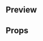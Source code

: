 
<Meta title="Molecules|Rating" component={Rating} />

## Preview

<Preview>
  <Story name="Rating">
    <Rating
      rating={number('Rating', '4.5')}
      compact={boolean('Compact', false)}
      color={select('Color', ['', 'Yellow'])}
      label={text('Label (optional)', '')}
      fontSize={select('Font Size', ['XS', 'S', 'M', 'L', 'XL', 'XXL'], 'M')}
    />
  </Story>
</Preview>

## Props

<Props of={Rating} />
